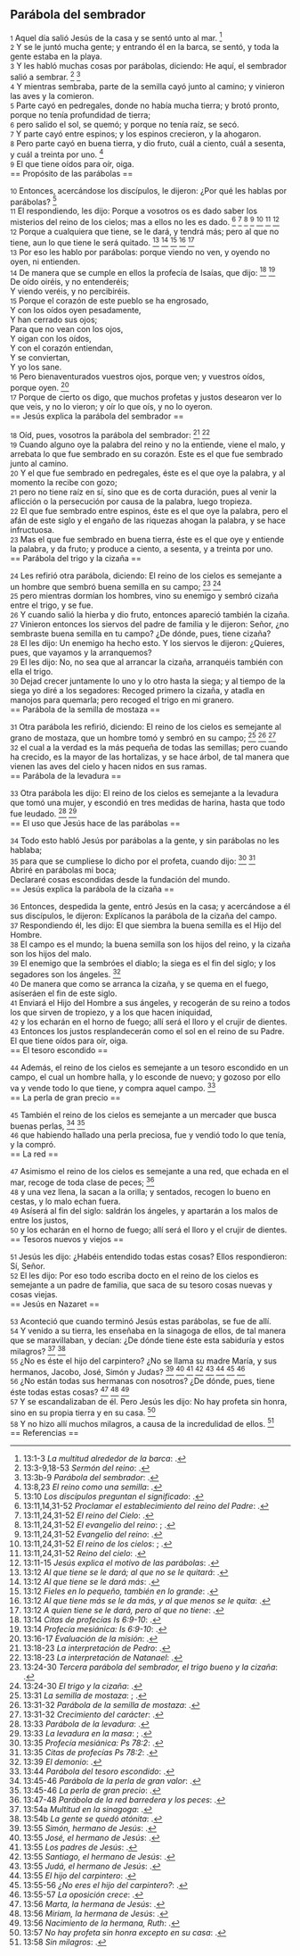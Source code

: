 == Parábola del sembrador ==

{{anchor|1}} <small>1</small> Aquel día salió Jesús de la casa y se sentó unto al mar. <ref>13:1-3 ''La multitud alrededor de la barca'': {{lib|LU|151|1|1}}.</ref><br>
{{anchor|2}} <small>2</small> Y se le juntó mucha gente; y entrando él en la barca, se sentó, y toda la gente estaba en la playa.<br>
{{anchor|3}} <small>3</small> Y les habló muchas cosas por parábolas, diciendo: He aquí, el sembrador salió a sembrar. <ref>13:3-9,18-53 ''Sermón del reino'': {{lib|LU|171|0|1}}.</ref> <ref>13:3b-9 ''Parábola del sembrador'': {{lib|LU|151|1|2}}.</ref><br>
{{anchor|4}} <small>4</small> Y mientras sembraba, parte de la semilla cayó junto al camino; y vinieron las aves y la comieron.<br>
{{anchor|5}} <small>5</small> Parte cayó en pedregales, donde no había mucha tierra; y brotó pronto, porque no tenía profundidad de tierra;<br>
{{anchor|6}} <small>6</small> pero salido el sol, se quemó; y porque no tenía raíz, se secó.<br>
{{anchor|7}} <small>7</small> Y parte cayó entre espinos; y los espinos crecieron, y la ahogaron.<br>
{{anchor|8}} <small>8</small> Pero parte cayó en buena tierra, y dio fruto, cuál a ciento, cuál a sesenta, y cuál a treinta por uno. <ref>13:8,23 ''El reino como una semilla'': {{lib|LU|137|8|12}}.</ref><br>
{{anchor|9}} <small>9</small> El que tiene oídos para oír, oiga.<br>
== Propósito de las parábolas ==

{{anchor|10}} <small>10</small> Entonces, acercándose los discípulos, le dijeron: ¿Por qué les hablas por parábolas? <ref>13:10 ''Los discípulos preguntan el significado'': {{lib|LU|151|1|3}}.</ref><br>
{{anchor|11}} <small>11</small> El respondiendo, les dijo: Porque a vosotros os es dado saber los misterios del reino de los cielos; mas a ellos no les es dado. <ref>13:11,14,31-52 ''Proclamar el establecimiento del reino del Padre'': {{lib|LU|137|8|6}}.</ref> <ref>13:11,24,31-52 ''El reino del Cielo'': {{lib|LU|153|2|4}}.</ref> <ref>13:11,24,31-52 ''El evangelio del reino'': {{lib|LU|143|1|5}}; {{lib|LU|190|5|4}}.</ref> <ref>13:11,24,31-52 ''Evangelio del reino'': {{lib|LU|193|0|4}}.</ref> <ref>13:11,24,31-52 ''El reino de los cielos'': {{lib|LU|169|4|6}}; {{lib|LU|171|0|1}}.</ref> <ref>13:11,24,31-52 ''Reino del cielo'': {{lib|LU|34|6|13}}.</ref> <ref>13:11-15 ''Jesús explica el motivo de las parábolas'': {{lib|LU|151|1|4}}.</ref><br>
{{anchor|12}} <small>12</small> Porque a cualquiera que tiene, se le dará, y tendrá más; pero al que no tiene, aun lo que tiene le será quitado. <ref>13:12 ''Al que tiene se le dará; al que no se le quitará'': {{lib|LU|176|3|5}}.</ref> <ref>13:12 ''Al que tiene se le dará más'': {{lib|LU|151|3|1}}.</ref> <ref>13:12 ''Fieles en lo pequeño, también en lo grande'': {{lib|LU|169|2|6}}.</ref> <ref>13:12 ''Al que tiene más se le da más, y al que menos se le quita'': {{lib|LU|151|1|4}}.</ref> <ref>13:12 ''A quien tiene se le dará, pero al que no tiene'': {{lib|LU|109|4|5}}.</ref><br>
{{anchor|13}} <small>13</small> Por eso les hablo por parábolas: porque viendo no ven, y oyendo no oyen, ni entienden.<br>
{{anchor|14}} <small>14</small> De manera que se cumple en ellos la profecía de Isaías, que dijo: <ref>13:14 ''Citas de profecías Is 6:9-10'': {{lib|LU|121|8|4}}.</ref> <ref>13:14 ''Profecía mesiánica: Is 6:9-10'': {{lib|LU|122|4|4}}.</ref><br>
De oído oiréis, y no entenderéis;<br>
Y viendo veréis, y no percibiréis.<br>
{{anchor|15}} <small>15</small> Porque el corazón de este pueblo se ha engrosado,<br>
Y con los oídos oyen pesadamente,<br>
Y han cerrado sus ojos;<br>
Para que no vean con los ojos,<br>
Y oigan con los oídos,<br>
Y con el corazón entiendan,<br>
Y se conviertan,<br>
Y yo los sane.<br>
{{anchor|16}} <small>16</small> Pero bienaventurados vuestros ojos, porque ven; y vuestros oídos, porque oyen. <ref>13:16-17 ''Evaluación de la misión'': {{lib|LU|163|6|4}}.</ref><br>
{{anchor|17}} <small>17</small> Porque de cierto os digo, que muchos profetas y justos desearon ver lo que veis, y no lo vieron; y oír lo que oís, y no lo oyeron.<br>
== Jesús explica la parábola del sembrador ==

{{anchor|18}} <small>18</small> Oíd, pues, vosotros la parábola del sembrador: <ref>13:18-23 ''La interpretación de Pedro'': {{lib|LU|151|2|2}}.</ref> <ref>13:18-23 ''La interpretación de Natanael'': {{lib|LU|151|2|3}}.</ref><br>
{{anchor|19}} <small>19</small> Cuando alguno oye la palabra del reino y no la entiende, viene el malo, y arrebata lo que fue sembrado en su corazón. Este es el que fue sembrado junto al camino.<br>
{{anchor|20}} <small>20</small> Y el que fue sembrado en pedregales, éste es el que oye la palabra, y al momento la recibe con gozo;<br>
{{anchor|21}} <small>21</small> pero no tiene raíz en sí, sino que es de corta duración, pues al venir la aflicción o la persecución por causa de la palabra, luego tropieza.<br>
{{anchor|22}} <small>22</small> El que fue sembrado entre espinos, éste es el que oye la palabra, pero el afán de este siglo y el engaño de las riquezas ahogan la palabra, y se hace infructuosa.<br>
{{anchor|23}} <small>23</small> Mas el que fue sembrado en buena tierra, éste es el que oye y entiende la palabra, y da fruto; y produce a ciento, a sesenta, y a treinta por uno.<br>
== Parábola del trigo y la cizaña ==

{{anchor|24}} <small>24</small> Les refirió otra parábola, diciendo: El reino de los cielos es semejante a un hombre que sembró buena semilla en su campo; <ref>13:24-30 ''Tercera parábola del sembrador, el trigo bueno y la cizaña'': {{lib|LU|151|4|1}}.</ref> <ref>13:24-30 ''El trigo y la cizaña'': {{lib|LU|130|1|6}}.</ref><br>
{{anchor|25}} <small>25</small> pero mientras dormían los hombres, vino su enemigo y sembró cizaña entre el trigo, y se fue.<br>
{{anchor|26}} <small>26</small> Y cuando salió la hierba y dio fruto, entonces apareció también la cizaña.<br>
{{anchor|27}} <small>27</small> Vinieron entonces los siervos del padre de familia y le dijeron: Señor, ¿no sembraste buena semilla en tu campo? ¿De dónde, pues, tiene cizaña?<br>
{{anchor|28}} <small>28</small> El les dijo: Un enemigo ha hecho esto. Y los siervos le dijeron: ¿Quieres, pues, que vayamos y la arranquemos?<br>
{{anchor|29}} <small>29</small> El les dijo: No, no sea que al arrancar la cizaña, arranquéis también con ella el trigo.<br>
{{anchor|30}} <small>30</small> Dejad crecer juntamente lo uno y lo otro hasta la siega; y al tiempo de la siega yo diré a los segadores: Recoged primero la cizaña, y atadla en manojos para quemarla; pero recoged el trigo en mi granero.<br>
== Parábola de la semilla de mostaza ==

{{anchor|31}} <small>31</small> Otra parábola les refirió, diciendo: El reino de los cielos es semejante al grano de mostaza, que un hombre tomó y sembró en su campo; <ref>13:31 ''La semilla de mostaza'': {{lib|LU|170|2|14}}; {{lib|LU|178|1|15}}.</ref> <ref>13:31-32 ''Parábola de la semilla de mostaza'': {{lib|LU|151|4|2}}.</ref> <ref>13:31-32 ''Crecimiento del carácter'': {{lib|LU|140|8|27}}.</ref><br>
{{anchor|32}} <small>32</small> el cual a la verdad es la más pequeña de todas las semillas; pero cuando ha crecido, es la mayor de las hortalizas, y se hace árbol, de tal manera que vienen las aves del cielo y hacen nidos en sus ramas.<br>
== Parábola de la levadura ==

{{anchor|33}} <small>33</small> Otra parábola les dijo: El reino de los cielos es semejante a la levadura que tomó una mujer, y escondió en tres medidas de harina, hasta que todo fue leudado. <ref>13:33 ''Parábola de la levadura'': {{lib|LU|151|4|3}}.</ref> <ref>13:33 ''La levadura en la masa'': {{lib|LU|170|2|14}}; {{lib|LU|178|1|15}}.</ref><br>
== El uso que Jesús hace de las parábolas ==

{{anchor|34}} <small>34</small> Todo esto habló Jesús por parábolas a la gente, y sin parábolas no les hablaba;<br>
{{anchor|35}} <small>35</small> para que se cumpliese lo dicho por el profeta, cuando dijo: <ref>13:35 ''Profecía mesiánica: Ps 78:2'': {{lib|LU|122|4|4}}.</ref> <ref>13:35 ''Citas de profecías Ps 78:2'': {{lib|LU|121|8|4}}.</ref><br>
Abriré en parábolas mi boca;<br>
Declararé cosas escondidas desde la fundación del mundo.<br>
== Jesús explica la parábola de la cizaña ==

{{anchor|36}} <small>36</small> Entonces, despedida la gente, entró Jesús en la casa; y acercándose a él sus discípulos, le dijeron: Explícanos la parábola de la cizaña del campo.<br>
{{anchor|37}} <small>37</small> Respondiendo él, les dijo: El que siembra la buena semilla es el Hijo del Hombre.<br>
{{anchor|38}} <small>38</small> El campo es el mundo; la buena semilla son los hijos del reino, y la cizaña son los hijos del malo.<br>
{{anchor|39}} <small>39</small> El enemigo que la sembróes el diablo; la siega es el fin del siglo; y los segadores son los ángeles. <ref>13:39 ''El demonio'': {{lib|LU|53|1|4}}.</ref><br>
{{anchor|40}} <small>40</small> De manera que como se arranca la cizaña, y se quema en el fuego, asíseráen el fin de este siglo.<br>
{{anchor|41}} <small>41</small> Enviará el Hijo del Hombre a sus ángeles, y recogerán de su reino a todos los que sirven de tropiezo, y a los que hacen iniquidad,<br>
{{anchor|42}} <small>42</small> y los echarán en el horno de fuego; allí será el lloro y el crujir de dientes.<br>
{{anchor|43}} <small>43</small> Entonces los justos resplandecerán como el sol en el reino de su Padre. El que tiene oídos para oír, oiga.<br>
== El tesoro escondido ==

{{anchor|44}} <small>44</small> Además, el reino de los cielos es semejante a un tesoro escondido en un campo, el cual un hombre halla, y lo esconde de nuevo; y gozoso por ello va y vende todo lo que tiene, y compra aquel campo. <ref>13:44 ''Parábola del tesoro escondido'': {{lib|LU|151|4|4}}.</ref><br>
== La perla de gran precio ==

{{anchor|45}} <small>45</small> También el reino de los cielos es semejante a un mercader que busca buenas perlas, <ref>13:45-46 ''Parábola de la perla de gran valor'': {{lib|LU|151|4|5}}.</ref> <ref>13:45-46 ''La perla de gran precio'': {{lib|LU|140|8|28}}.</ref><br>
{{anchor|46}} <small>46</small> que habiendo hallado una perla preciosa, fue y vendió todo lo que tenía, y la compró.<br>
== La red ==

{{anchor|47}} <small>47</small> Asimismo el reino de los cielos es semejante a una red, que echada en el mar, recoge de toda clase de peces; <ref>13:47-48 ''Parábola de la red barredera y los peces'': {{lib|LU|151|4|6}}.</ref><br>
{{anchor|48}} <small>48</small> y una vez llena, la sacan a la orilla; y sentados, recogen lo bueno en cestas, y lo malo echan fuera.<br>
{{anchor|49}} <small>49</small> Asíserá al fin del siglo: saldrán los ángeles, y apartarán a los malos de entre los justos,<br>
{{anchor|50}} <small>50</small> y los echarán en el horno de fuego; allí será el lloro y el crujir de dientes.<br>
== Tesoros nuevos y viejos ==

{{anchor|51}} <small>51</small> Jesús les dijo: ¿Habéis entendido todas estas cosas? Ellos respondieron: Sí, Señor.<br>
{{anchor|52}} <small>52</small> El les dijo: Por eso todo escriba docto en el reino de los cielos es semejante a un padre de familia, que saca de su tesoro cosas nuevas y cosas viejas.<br>
== Jesús en Nazaret ==

{{anchor|53}} <small>53</small> Aconteció que cuando terminó Jesús estas parábolas, se fue de allí.<br>
{{anchor|54}} <small>54</small> Y venido a su tierra, les enseñaba en la sinagoga de ellos, de tal manera que se maravillaban, y decían: ¿De dónde tiene éste esta sabiduría y estos milagros? <ref>13:54a ''Multitud en la sinagoga'': {{lib|LU|150|8|1}}.</ref> <ref>13:54b ''La gente se quedó atónita'': {{lib|LU|150|8|10}}.</ref><br>
{{anchor|55}} <small>55</small> ¿No es éste el hijo del carpintero? ¿No se llama su madre María, y sus hermanos, Jacobo, José, Simón y Judas? <ref>13:55 ''Simón, hermano de Jesús'': {{lib|LU|123|6|7}}.</ref> <ref>13:55 ''José, el hermano de Jesús'': {{lib|LU|123|4|9}}.</ref> <ref>13:55 ''Los padres de Jesús'': {{lib|LU|122|1|3}}.</ref> <ref>13:55 ''Santiago, el hermano de Jesús'': {{lib|LU|123|1|5}}.</ref> <ref>13:55 ''Judá, el hermano de Jesús'': {{lib|LU|124|3|4}}.</ref> <ref>13:55 ''El hijo del carpintero'': {{lib|LU|95|7|3}}.</ref> <ref>13:55-56 ''¿No eres el hijo del carpintero?'': {{lib|LU|153|2|10}}.</ref> <ref>13:55-57 ''La oposición crece'': {{lib|LU|150|9|1}}.</ref><br>
{{anchor|56}} <small>56</small> ¿No están todas sus hermanas con nosotros? ¿De dónde, pues, tiene éste todas estas cosas? <ref>13:56 ''Marta, la hermana de Jesús'': {{lib|LU|124|1|7}}.</ref> <ref>13:56 ''Miriam, la hermana de Jesús'': {{lib|LU|123|2|3}}.</ref> <ref>13:56 ''Nacimiento de la hermana, Ruth'': {{lib|LU|126|3|2}}.</ref><br>
{{anchor|57}} <small>57</small> Y se escandalizaban de él. Pero Jesús les dijo: No hay profeta sin honra, sino en su propia tierra y en su casa. <ref>13:57 ''No hay profeta sin honra excepto en su casa'': {{lib|LU|138|0|2}}.</ref><br>
{{anchor|58}} <small>58</small> Y no hizo allí muchos milagros, a causa de la incredulidad de ellos. <ref>13:58 ''Sin milagros'': {{lib|LU|150|9|2}}.</ref><br>
== Referencias ==

<references />
